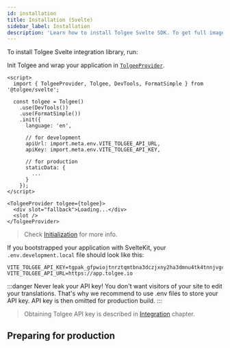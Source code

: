 ```yaml
---
id: installation
title: Installation (Svelte)
sidebar_label: Installation
description: 'Learn how to install Tolgee Svelte SDK. To get full image of working Svelte integration, check our Svelte Example Application.'
---
```



<ExampleBanner framework="Svelte" />

To install Tolgee Svelte integration library, run:


<InstallationTabs lib="@tolgee/svelte" />

Init Tolgee and wrap your application in [`TolgeeProvider`](./api#tolgeeprovider).

```svelte
<script>
  import { TolgeeProvider, Tolgee, DevTools, FormatSimple } from '@tolgee/svelte';

  const tolgee = Tolgee()
    .use(DevTools())
    .use(FormatSimple())
    .init({
      language: 'en',

      // for development
      apiUrl: import.meta.env.VITE_TOLGEE_API_URL,
      apiKey: import.meta.env.VITE_TOLGEE_API_KEY,

      // for production
      staticData: {
        ...
      }
    });
</script>

<TolgeeProvider tolgee={tolgee}>
  <div slot="fallback">Loading...</div>
  <slot />
</TolgeeProvider>
```

> Check [Initialization](/initialization.mdx) for more info.

If you bootstrapped your application with SvelteKit, your `.env.development.local` file should look like this:

```shell
VITE_TOLGEE_API_KEY=tgpak_gfpwiojtnrztqmtbna3dczjxny2ha3dmnu4tk4tnnjvgc
VITE_TOLGEE_API_URL=https://app.tolgee.io
```

:::danger
Never leak your API key! You don't want visitors of your site to edit your translations. That's why we recommend to use
.env files to store your API key. API key is then omitted for production build.
:::

> Obtaining Tolgee API key is described in [Integration](/platform/integrations/about_integrations) chapter.

## Preparing for production


<PreparingForProduction />

